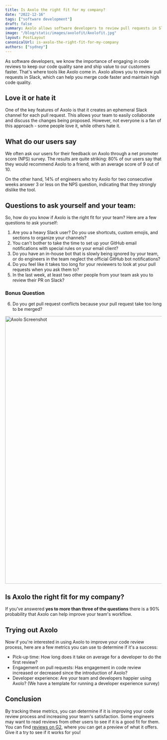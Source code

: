 ```yaml
---
title: Is Axolo the right fit for my company?
date: "2022-12-16"
tags: ["software development"]
draft: false
summary: Axolo allows software developers to review pull requests in Slack and merge code faster. Our users either love it or hate it, but if you're a heavy Slack user and want to improve your code review process, give Axolo a try.
image: "/blog/static/images/axolofit/Axolofit.jpg"
layout: PostLayout
canonicalUrl: is-axolo-the-right-fit-for-my-company
authors: ["sydney"]
---
```


As software developers, we know the importance of engaging in code reviews to keep our code quality sane and ship value to our customers faster. That's where tools like Axolo come in. Axolo allows you to review pull requests in Slack, which can help you merge code faster and maintain high code quality.

## Love it or hate it

One of the key features of Axolo is that it creates an ephemeral Slack channel for each pull request. This allows your team to easily collaborate and discuss the changes being proposed. However, not everyone is a fan of this approach - some people love it, while others hate it.

<a href="https://axolo.co" target="_blank">
  <ImageContainer
    alt="axolo"
    src="/blog/static/images/productivity/axolo.png"
    classNameDiv=""
    classNameImage=""
    width={1172}
    height={732}
  />
</a>

## What do our users say

We often ask our users for their feedback on Axolo through a net promoter score (NPS) survey. The results are quite striking: 80% of our users say that they would recommend Axolo to a friend, with an average score of 9 out of 10.

On the other hand, 14% of engineers who try Axolo for two consecutive weeks answer 3 or less on the NPS question, indicating that they strongly dislike the tool.

## Questions to ask yourself and your team:

So, how do you know if Axolo is the right fit for your team? Here are a few questions to ask yourself:

1. Are you a heavy Slack user? Do you use shortcuts, custom emojis, and sections to organize your channels?
2. You can't bother to take the time to set up your GitHub email notifications with special rules on your email client?
3. Do you have an in-house bot that is slowly being ignored by your team, or do engineers in the team neglect the official GitHub bot notifications?
4. Do you feel like it takes too long for your reviewers to look at your pull requests when you ask them to?
5. In the last week, at least two other people from your team ask you to review their PR on Slack?

### Bonus Question

6. Do you get pull request conflicts because your pull request take too long to be merged?

<div style={{ display: "flex", justifyContent: "center" }}>
  <Image
    alt="Axolo Screenshot"
    src="/blog/static/images/axolofit/Axolofit.jpg"
    height="858"
    width="1288"
  />
</div>

## Is Axolo the right fit for my company?

If you've answered **yes to more than three of the questions** there is a 90% probability that Axolo can help improve your team's workflow.

## Trying out Axolo

Now if you're interested in using Axolo to improve your code review process, here are a few metrics you can use to determine if it's a success:

- Pick-up time: How long does it take on average for a developer to do the first review?
- Engagement on pull requests: Has engagement in code review increased or decreased since the introduction of Axolo?
- Developer experience: Are your team and developers happier using Axolo? (We have a template for running a developer experience survey)

## Conclusion

By tracking these metrics, you can determine if it is improving your code review process and increasing your team's satisfaction. Some engineers may want to read reviews from other users to see if it is a good fit for them. You can find [reviews on G2](https://www.g2.com/products/axolo), where you can get a preview of what it offers. Give it a try to see if it works for you!

<CTABanner type="try" />
